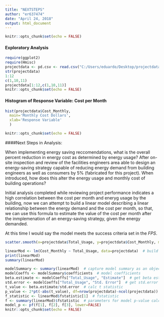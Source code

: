 ---
title: "NEXTSTEPS"
author: "er637474"
date: "April 24, 2018"
output: html_document
---

```{r setup, include=FALSE}
knitr::opts_chunk$set(echo = FALSE)
```

#### Exploratory Analysis



```{r include=FALSE}
require(ggplot2)
require(Hmisc)
projectdata <- pd.csv <- read.csv("C:/Users/eduardo/Desktop/projectdata.csv")
str(projectdata)
1:12
c(1,10,11)
projectdata[1:12,c(1,10,11)]
knitr::opts_chunk$set(echo = FALSE)
```

#### Histogram of Response Variable: Cost per Month

```{r response, echo=FALSE}
hist(projectdata$Cost_Monthly,
  main='Monthly Cost Dollars',
  xlab='Response Variable'
  )

knitr::opts_chunk$set(echo = FALSE)

```

####Next Steps in Analysis: 

When implementing energy saving reccomendations, what is the overall percent reduction in energy cost as determined by energy usage? After on-site inspection and review of the facilities engineers area able to design an energy-saving strategy capable of reducing energy demand from building engineers as well as consumers by 5% (fabricated for this project). When introduced, how does this alter the energy usage and monthly cost of building operations?

Initial analysis completed while reviewing project performance indicates a high correlation between the cost per month and eneryg usage by the building, now we can attempt to build a linear model describing a linear relationship between the energy demand and the cost per month, so that, we can use this formula to estimate the value of the cost per month after the inmplemenation of an energy-saving strategy, given the energy demanded.

At this time I would say the model meets the success criteria set in the *FPS*.

```{r linear model, echo=FALSE}
scatter.smooth(x=projectdata$Total_Usage, y=projectdata$Cost_Monthly, main="Observered Cost")

linearMod <- lm(Cost_Monthly ~ Total_Usage, data=projectdata)  # build linear regression model on full data
print(linearMod)
summary(linearMod)

modelSummary <- summary(linearMod)  # capture model summary as an object
modelCoeffs <- modelSummary$coefficients  # model coefficients
beta.estimate <- modelCoeffs["Total_Usage", "Estimate"]  # get beta estimate 
std.error <- modelCoeffs["Total_Usage", "Std. Error"]  # get std.error 
t_value <- beta.estimate/std.error  # calc t statistic
p_value <- 2*pt(-abs(t_value), df=nrow(projectdata)-ncol(projectdata))  # calc p Value
f_statistic <- linearMod$fstatistic[1]  # fstatistic
f <- summary(linearMod)$fstatistic  # parameters for model p-value calc
model_p <- pf(f[1], f[2], f[3], lower=FALSE)
knitr::opts_chunk$set(echo = FALSE)

```

